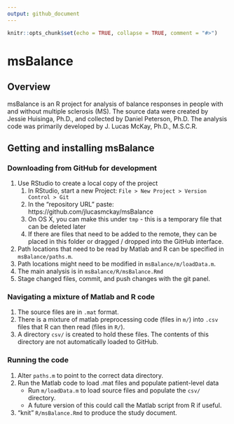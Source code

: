 ```yaml
---
output: github_document
---
```


<!-- README.md is generated from README.Rmd. Please edit that file -->

```r
knitr::opts_chunk$set(echo = TRUE, collapse = TRUE, comment = "#>")
```

# msBalance

## Overview

msBalance is an R project for analysis of balance responses in people with and without multiple sclerosis (MS).
The source data were created by Jessie Huisinga, Ph.D., and collected by Daniel Peterson, Ph.D.
The analysis code was primarily developed by J. Lucas McKay, Ph.D., M.S.C.R.

## Getting and installing msBalance

### Downloading from GitHub for development

1. Use RStudio to create a local copy of the project
    1. In RStudio, start a new Project: `File > New Project > Version Control > Git`
    1. In the “repository URL” paste: https://github.com/jlucasmckay/msBalance
    1. On OS X, you can make this under `tmp` - this is a temporary file that can be deleted later
    1. If there are files that need to be added to the remote, they can be placed in this folder or dragged / dropped into the GitHub interface.
1. Path locations that need to be read by Matlab and R can be specified in `msBalance/paths.m`.
1. Path locations might need to be modified in `msBalance/m/loadData.m`.
1. The main analysis is in `msBalance/R/msBalance.Rmd`
1. Stage changed files, commit, and push changes with the git panel.

### Navigating a mixture of Matlab and R code

1. The source files are in `.mat` format.
1. There is a mixture of matlab preprocessing code (files in `m/`) into `.csv` files that R can then read (files in `R/`).
1. A directory `csv/` is created to hold these files. The contents of this directory are not automatically loaded to GitHub.

### Running the code

1. Alter `paths.m` to point to the correct data directory.
1. Run the Matlab code to load .mat files and populate patient-level data
    * Run `m/loadData.m` to load source files and populate the `csv/` directory.
    * A future version of this could call the Matlab script from R if useful.
1. "knit" `R/msBalance.Rmd` to produce the study document.


